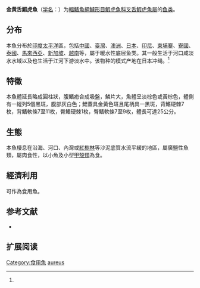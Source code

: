 {{Speciesbox
| name = 金黄叉舌鰕虎魚
| status = LC
| status_system = IUCN3.1
| image = 
| genus = Glossogobius
| species = aureus
| authority = Akihito et Meguro, 1975<ref name='id8334'>{{cite web| url =http://www.bioinfo.cn/db05/BjdwSpecies.php?action=view&id=8334| title =金黄叉舌鰕虎魚| work =中国动物物种编目数据库| publisher =中国科学院微生物研究所| author =中国科学院动物研究所| accessdate =2009-04-16| deadurl =yes| archiveurl =https://web.archive.org/web/20160305062935/http://www.bioinfo.cn/db05/BjdwSpecies.php?action=view&id=8334| archivedate =2016-03-05}}</ref>
}}

'''金黄舌鰕虎魚'''（[[学名|学名]]：{{lang|la|''Glossogobius aureus''}}）为[[輻鰭魚綱|輻鰭魚綱]][[鱸形目|鱸形目]][[鰕虎魚科|鰕虎魚科]][[叉舌鰕虎魚屬|叉舌鰕虎魚屬]]的[[鱼类|鱼类]]。

==分布==
本魚分布於[[印度|印度]][[太平洋|太平洋]]區，包括[[中國|中國]]、[[臺灣|臺灣]]、[[澳洲|澳洲]]、[[日本|日本]]、[[印尼|印尼]]、[[柬埔寨|柬埔寨]]、[[寮國|寮國]]、[[泰國|泰國]]、[[馬來西亞|馬來西亞]]、[[新加坡|新加坡]]、[[越南|越南]]等，屬于暖水性底层鱼类。其一般生活于河口咸淡水水域以及也生活于江河下游淡水中。该物种的模式产地在日本冲绳。<ref name='id8334'/>

==特徵==
本魚體延長略成圓柱狀，腹鰭癒合成吸盤，鱗片大，魚體呈淡棕色或黃棕色，體側有一縱列5個黑斑，腹部灰白色；鰓蓋具金黃色斑且尾柄具一黑斑，背鰭硬棘7枚，背鰭軟條7至11枚，臀鰭硬棘1枚，臀鰭軟條7至9枚，體長可達25公分。

==生態==
本魚棲息在沿海、河口、內灣或[[紅樹林|紅樹林]]等沙泥底質水流平緩的地區，屬廣鹽性魚類，屬肉食性，以小魚及小型[[甲殼類|甲殼類]]為食。

==經濟利用==
可作為食用魚。

== 参考文献 ==
{{reflist}}
*{{FishBase_species|genus=Glossogobius|species=aureus|year=2011|month=12}}

== 扩展阅读 ==
{{refbegin}}
{{wikispecies-inline|Glossogobius aureus|金黄叉舌鰕虎魚}}
{{refend}}
{{Taxonbar|from=Q1043759}}

[[Category:食用魚|Category:食用魚]]
[[Category:叉舌鰕虎魚屬|aureus]]


{{鱸形目小作品}}